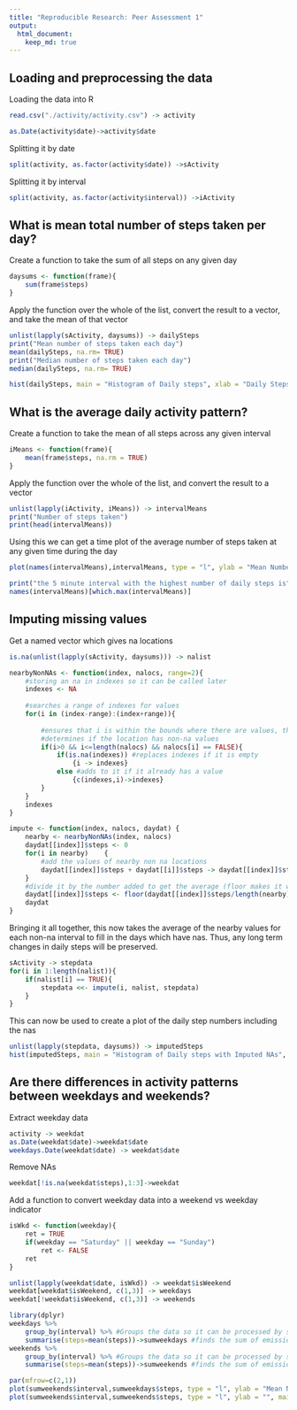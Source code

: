 ```yaml
---
title: "Reproducible Research: Peer Assessment 1"
output: 
  html_document:
    keep_md: true
---
```



## Loading and preprocessing the data

Loading the data into R
```r
read.csv("./activity/activity.csv") -> activity
```

```r
as.Date(activity$date)->activity$date
```

Splitting it by date
```r
split(activity, as.factor(activity$date)) ->sActivity
```

Splitting it by interval
```r
split(activity, as.factor(activity$interval)) ->iActivity
```

## What is mean total number of steps taken per day?

Create a function to take the sum of all steps on any given day
```r
daysums <- function(frame){
    sum(frame$steps)
}
```

Apply the function over the whole of the list, convert the result to a vector, and take the mean of that vector
```r
unlist(lapply(sActivity, daysums)) -> dailySteps
print("Mean number of steps taken each day")
mean(dailySteps, na.rm= TRUE)
print("Median number of steps taken each day")
median(dailySteps, na.rm= TRUE)
```
```r
hist(dailySteps, main = "Histogram of Daily steps", xlab = "Daily Steps")
```


## What is the average daily activity pattern?

Create a function to take the mean of all steps across any given interval
```r
iMeans <- function(frame){
    mean(frame$steps, na.rm = TRUE)
}
```

Apply the function over the whole of the list, and convert the result to a vector
```r
unlist(lapply(iActivity, iMeans)) -> intervalMeans
print("Number of steps taken")
print(head(intervalMeans))
```
Using this we can get a time plot of the average number of steps taken at any given time during the day
```r
plot(names(intervalMeans),intervalMeans, type = "l", ylab = "Mean Number of Steps Taken", xlab = "Number of Minutes Since Midnight", main = "Number of Steps Taken at Various Points During the Day")
```
```r
print("the 5 minute interval with the highest number of daily steps is")
names(intervalMeans)[which.max(intervalMeans)]
```


## Imputing missing values

Get a named vector which gives na locations
```r
is.na(unlist(lapply(sActivity, daysums))) -> nalist
```

```r
nearbyNonNAs <- function(index, nalocs, range=2){
    #storing an na in indexes so it can be called later
    indexes <- NA
    
    #searches a range of indexes for values
    for(i in (index-range):(index+range)){
        
        #ensures that i is within the bounds where there are values, then
        #determines if the location has non-na values
        if(i>0 && i<=length(nalocs) && nalocs[i] == FALSE){
            if(is.na(indexes)) #replaces indexes if it is empty
                {i -> indexes}
            else #adds to it if it already has a value
                {c(indexes,i)->indexes}
        }
    }
    indexes
}
```

```r
impute <- function(index, nalocs, daydat) {
    nearby <- nearbyNonNAs(index, nalocs)
    daydat[[index]]$steps <- 0
    for(i in nearby)    {
        #add the values of nearby non na locations
        daydat[[index]]$steps + daydat[[i]]$steps -> daydat[[index]]$steps
    }
    #divide it by the number added to get the average (floor makes it whole #)
    daydat[[index]]$steps <- floor(daydat[[index]]$steps/length(nearby))
    daydat
}
```

Bringing it all together, this now takes the average of the nearby values for each non-na interval to fill in the days which have nas. Thus, any long term changes in daily steps will be preserved.
```r
sActivity -> stepdata
for(i in 1:length(nalist)){
    if(nalist[i] == TRUE){
        stepdata <<- impute(i, nalist, stepdata)
    }
}
```

This can now be used to create a plot of the daily step numbers including the nas
```r
unlist(lapply(stepdata, daysums)) -> imputedSteps
hist(imputedSteps, main = "Histogram of Daily steps with Imputed NAs", xlab = "Daily Steps")
```

## Are there differences in activity patterns between weekdays and weekends?
Extract weekday data
```r
activity -> weekdat
as.Date(weekdat$date)->weekdat$date
weekdays.Date(weekdat$date) -> weekdat$date

```

Remove NAs
```r
weekdat[!is.na(weekdat$steps),1:3]->weekdat
```

Add a function to convert weekday data into a weekend vs weekday indicator
```r
isWkd <- function(weekday){
    ret = TRUE
    if(weekday == "Saturday" || weekday == "Sunday")
        ret <- FALSE
    ret
}
```

```r
unlist(lapply(weekdat$date, isWkd)) -> weekdat$isWeekend
weekdat[weekdat$isWeekend, c(1,3)] -> weekdays
weekdat[!weekdat$isWeekend, c(1,3)] -> weekends
```

```r
library(dplyr)
weekdays %>%
    group_by(interval) %>% #Groups the data so it can be processed by summarise
    summarise(steps=mean(steps))->sumweekdays #finds the sum of emissions by year-type pair
weekends %>%
    group_by(interval) %>% #Groups the data so it can be processed by summarise
    summarise(steps=mean(steps))->sumweekends #finds the sum of emissions by year-type pair
```

```r
par(mfrow=c(2,1))
plot(sumweekends$interval,sumweekdays$steps, type = "l", ylab = "Mean Number of Steps", xlab = "", main = "Mean Number of Steps Taken by Interval Weekends")
plot(sumweekends$interval,sumweekends$steps, type = "l", ylab = "", main="", xlab = "Number of Minutes Since Midnight")
```